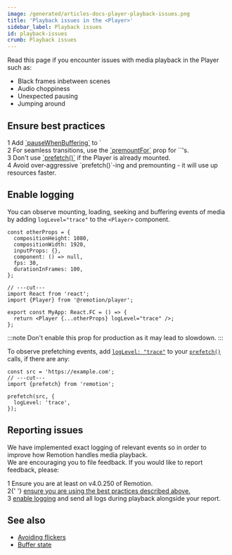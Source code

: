 ```yaml
---
image: /generated/articles-docs-player-playback-issues.png
title: 'Playback issues in the <Player>'
sidebar_label: Playback issues
id: playback-issues
crumb: Playback issues
---
```


Read this page if you encounter issues with media playback in the Player such as:

- Black frames inbetween scenes
- Audio choppiness
- Unexpected pausing
- Jumping around

## Ensure best practices

<div>
<Step>1</Step> <span>Add <a href="/docs/player/buffer-state">`pauseWhenBuffering`</a> to `<Audio>`, `<Video>`, `<OffthreadVideo>` and `<Img>` components.</span>
</div>
<div>
<Step>2</Step> <span>For seamless transitions, use the <a href="/docs/player/premounting">`premountFor`</a> prop for `<Sequence>`'s.</span>
</div>
<div>
<Step>3</Step> <span>Don't use <a href="/docs/prefetch">`prefetch()`</a> if the Player is already mounted.</span>
</div>
<div>
<Step>4</Step> <span>Avoid over-aggressive `prefetch()`-ing and premounting - it will use up resources faster.</span>
</div>

## Enable logging<AvailableFrom v="4.0.250"/>

You can observe mounting, loading, seeking and buffering events of media by adding `logLevel="trace"` to the `<Player>` component.

```tsx twoslash title='Adding logLevel="trace" to the Player'
const otherProps = {
  compositionHeight: 1080,
  compositionWidth: 1920,
  inputProps: {},
  component: () => null,
  fps: 30,
  durationInFrames: 100,
};

// ---cut---
import React from 'react';
import {Player} from '@remotion/player';

export const MyApp: React.FC = () => {
  return <Player {...otherProps} logLevel="trace" />;
};
```

:::note
Don't enable this prop for production as it may lead to slowdown.
:::

To observe prefetching events, add [`logLevel: "trace"`](/docs/prefetch#options) to your [`prefetch()`](/docs/prefetch) calls, if there are any:

```tsx twoslash title='Adding logLevel: "trace" to prefetch()'
const src = 'https://example.com';
// ---cut---
import {prefetch} from 'remotion';

prefetch(src, {
  logLevel: 'trace',
});
```

## Reporting issues

We have implemented exact logging of relevant events so in order to improve how Remotion handles media playback.  
We are encouraging you to file feedback. If you would like to report feedback, please:

<div>
  <Step>1</Step> <span>Ensure you are at least on v4.0.250 of Remotion.</span>
</div>
<div>
  <Step>2</Step>{' '}
  <span>
    <a href="#enable-logging">ensure you are using the best practices described above.</a>
  </span>
</div>
<div>
  <Step>3</Step>
  <a href="#enable-logging">enable logging</a> and send all logs during playback alongside your report.
</div>

## See also

- [Avoiding flickers](/docs/troubleshooting/player-flicker)
- [Buffer state](/docs/player/buffer-state)
